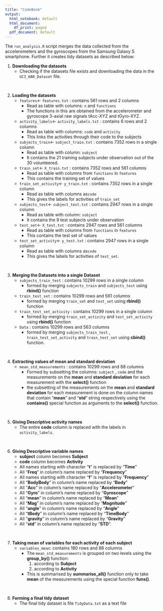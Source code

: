 ```yaml
---
title: "CodeBook"
output:
  html_notebook: default
  html_document:
    df_print: paged
  pdf_document: default
---
```


The `run_analysis.R` script merges the data collected from the accelerometers and the gyroscopes from the Samsung Galaxy S smartphone. Further it creates tidy datasets as described below:

1. **Downloading the datasets**
    + Checking if the datasets file exists and downloading the data in the `UCI_HAR_Dataset` file. <p>&nbsp;</p>

1. **Loading the datasets**
    + `features`<- `features.txt` : contains 561 rows and 2 columns
        + Read as table with columns: `n` and `functions`
        + The functions in this are obtained from the accelerometer and gyroscope 3-axial raw signals tAcc-XYZ and tGyro-XYZ.
    + `activity_labels`<- `activity_labels.txt` : contains 6 rows and 2 columns
        + Read as table with columns: `code` and `activity`
        + This links the activities through their code to the subjects
    + `subjects_train`<- `subject_train.txt` : contains 7352 rows in a single column
        + Read as table with column: `subject`
        + It contains the 21 training subjects under observation out of the 30 volunteered.
    + `train_set`<- `X_train.txt` : contains 7352 rows and 561 columns
        + Read as table with columns from `functions` in `features`
        + This contains the training set of values
    + `train_set_activity`<- `y_train.txt` : contains 7352 rows in a single column
        + Read as table with columns as`code`
        + This gives the labels for activities of `train_set`
    + `subjects_test`<- `subject_test.txt` : contains 2947 rows in a single column
        + Read as table with column: `subject`
        + It contains the 9 test subjects under observation
    + `test_set`<- `X_test.txt` : contains 2947 rows and 561 columns
        + Read as table with columns from `functions` in `features`
        + This contains the test set of values
    + `test_set_activity`<- `y_test.txt` : contains 2947 rows in a single column
        + Read as table with columns as`code`
        + This gives the labels for activities of `test_set`. <p>&nbsp;</p>

1. **Merging the Datasets into a single Dataset**
    + `subjects_train_test` : contains 10299 rows in a single column
        + formed by merging `subjects_train` and `subjects_test` using **rbind()** function
    + `train_test_set` : contains 10299 rows and 561 columns
        + formed by merging `train_set` and `test_set` using **rbind()** function
    + `train_test_set_activity` : contains 10299 rows in a single column
        + formed by merging `train_set_activity` and `test_set_activity` using **rbind()** function 
    + `Data` : contains 10299 rows and 563 columns
        + formed by merging `subjects_train_test` , `train_test_set_activity` and `train_test_set` using **cbind()** function. <p>&nbsp;</p>

1. **Extracting values of mean and standard deviation**
    + `mean_std_measurements` : contains 10299 rows and 88 columns
        + Formed by subsetting the columns: `subject` , `code` and the measurements on the **mean** and **standard deviation** for each measurement with the **select()** function 
        + the subsetting of the measurements on the **mean** and **standard deviation** for each measurement is done on the column names that contain "**mean**" and "**std**" string respectively using the **contains()** special function as arguments to the **select()** function. <p>&nbsp;</p>
        
1. **Giving Descriptive activity names**
    + The entire **code** column is replaced with the labels in `activity_labels`.  <p>&nbsp;</p>
        
1. **Giving Descriptive variable names**
    + **subject** column becomes **Subject**
    + **code** column becomes **Activity**
    + All names starting with character "**t**" is replaced by "**Time**"
    + All "**Freq**" in column's name replaced by "**Frequency**"
    + All names starting with character "**f**" is replaced by "**Frequency**"
    + All "**BodyBody**" in column's name replaced by "**Body**"
    + All "**Acc**" in column's name replaced by "**Accelerometer**"
    + All "**Gyro**" in column's name replaced by "**Gyroscope**"
    + All "**mean**" in column's name replaced by "**Mean**"
    + All "**Mag**" in column's name replaced by "**Magnitude**"
    + All "**angle**" in column's name replaced by "**Angle**"
    + All "**tBody**" in column's name replaced by "**TimeBody**"
    + All "**gravity**" in column's name replaced by "**Gravity**"
    + All "**std**" in column's name replaced by "**STD**". <p>&nbsp;</p>
        
1. **Taking mean of variables for each activity of each subject**
    + `variables_mean`: contains 180 rows and 88 columns
        + The `mean_std_measurements` is grouped on two levels using the **group_by()** function: 
            1. according to **Subject**
            1. according to **Activity**
        + This is summarised by **summarise_all()** function only to take **mean** of the measurements using the special function **funs()**. <p>&nbsp;</p> 
        
1. **Forming a final tidy dataset**
    + The final tidy dataset is file `TidyData.txt` as a text file

            
            

